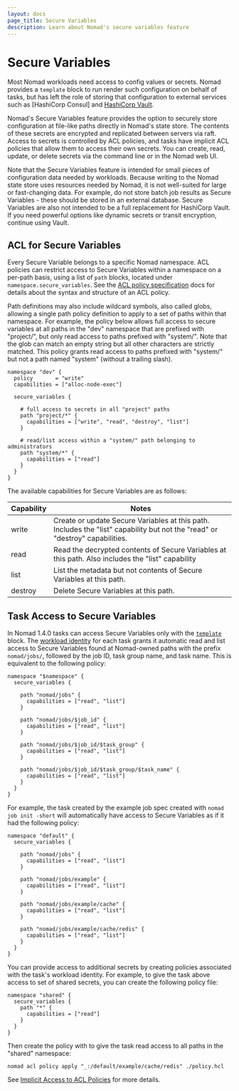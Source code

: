 ```yaml
---
layout: docs
page_title: Secure Variables
description: Learn about Nomad's secure variables feature
---
```


# Secure Variables

Most Nomad workloads need access to config values or secrets. Nomad provides a
`template` block to run render such configuration on behalf of tasks, but has
left the role of storing that configuration to external services such as
[HashiCorp Consul] and [HashiCorp Vault].

Nomad's Secure Variables feature provides the option to securely store
configuration at file-like paths directly in Nomad's state store. The contents
of these secrets are encrypted and replicated between servers via raft. Access
to secrets is controlled by ACL policies, and tasks have implicit ACL policies
that allow them to access their own secrets. You can create, read, update, or
delete secrets via the command line or in the Nomad web UI.

Note that the Secure Variables feature is intended for small pieces of
configuration data needed by workloads. Because writing to the Nomad state store
uses resources needed by Nomad, it is not well-suited for large or fast-changing
data. For example, do not store batch job results as Secure Variables - these
should be stored in an external database. Secure Variables are also not intended
to be a full replacement for HashiCorp Vault. If you need powerful options like
dynamic secrets or transit encryption, continue using Vault.

## ACL for Secure Variables

Every Secure Variable belongs to a specific Nomad namespace. ACL policies can
restrict access to Secure Variables within a namespace on a per-path basis,
using a list of `path` blocks, located under `namespace.secure_variables`. See
the [ACL policy specification] docs for details about the syntax and structure
of an ACL policy.

Path definitions may also include wildcard symbols, also called globs, allowing
a single path policy definition to apply to a set of paths within that
namespace. For example, the policy below allows full access to secure variables
at all paths in the "dev" namespace that are prefixed with "project/", but only
read access to paths prefixed with "system/". Note that the glob can match an
empty string but all other characters are strictly matched. This policy grants
read access to paths prefixed with "system/" but not a path named "system"
(without a trailing slash).

```hcl
namespace "dev" {
  policy       = "write"
  capabilities = ["alloc-node-exec"]

  secure_variables {

    # full access to secrets in all "project" paths
    path "project/*" {
      capabilities = ["write", "read", "destroy", "list"]
    }

    # read/list access within a "system/" path belonging to administrators
    path "system/*" {
      capabilities = ["read"]
    }
  }
}
```

The available capabilities for Secure Variables are as follows:

| Capability | Notes                                                                                                                        |
|------------|------------------------------------------------------------------------------------------------------------------------------|
| write      | Create or update Secure Variables at this path. Includes the "list" capability but not the "read" or "destroy" capabilities. |
| read       | Read the decrypted contents of Secure Variables at this path. Also includes the "list" capability                            |
| list       | List the metadata but not contents of Secure Variables at this path.                                                         |
| destroy    | Delete Secure Variables at this path.                                                                                        |

## Task Access to Secure Variables

In Nomad 1.4.0 tasks can access Secure Variables only with the [`template`]
block. The [workload identity] for each task grants it automatic read and list
access to Secure Variables found at Nomad-owned paths with the prefix
`nomad/jobs/`, followed by the job ID, task group name, and task name. This is
equivalent to the following policy:

```hcl
namespace "$namespace" {
  secure_variables {

    path "nomad/jobs" {
      capabilities = ["read", "list"]
    }

    path "nomad/jobs/$job_id" {
      capabilities = ["read", "list"]
    }

    path "nomad/jobs/$job_id/$task_group" {
      capabilities = ["read", "list"]
    }

    path "nomad/jobs/$job_id/$task_group/$task_name" {
      capabilities = ["read", "list"]
    }
  }
}
```

For example, the task created by the example job spec created with `nomad job
init -short` will automatically have access to Secure Variables as if it had the
following policy:

```hcl
namespace "default" {
  secure_variables {

    path "nomad/jobs" {
      capabilities = ["read", "list"]
    }

    path "nomad/jobs/example" {
      capabilities = ["read", "list"]
    }

    path "nomad/jobs/example/cache" {
      capabilities = ["read", "list"]
    }

    path "nomad/jobs/example/cache/redis" {
      capabilities = ["read", "list"]
    }
  }
}
```

You can provide access to additional secrets by creating policies associated
with the task's workload identity. For example, to give the task above access to
set of shared secrets, you can create the following policy file:

```hcl
namespace "shared" {
  secure_variables {
    path "*" {
      capabilities = ["read"]
    }
  }
}
```

Then create the policy with to give the task read access to
all paths in the "shared" namespace:

```shell-session
nomad acl policy apply "_:/default/example/cache/redis" ./policy.hcl
```

See [Implicit Access to ACL Policies] for more details.

[HashiCorp Vault]: https://vaultproject.io
[ACL policy specification]: docs/other-specifications/acl-policy
[`template`]: /docs/job-specification/template
[workload identity]: /docs/concepts/workload-identity
[Implicit Access to ACL Policies]: /docs/concepts/workload-identity#implicit-access-to-acl-policies

